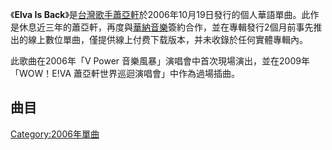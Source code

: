 {{Unreferenced|time=2019-09-15}}
{{Infobox Single | <!-- See Wikipedia:WikiProject_Albums -->
|  Name        = Elva Is Back
|  Artist      = [[蕭亞軒|蕭亞軒]]
|  Cover       = elva_is_back.jpg
|  Released    = 2006年10月19日
|  Recorded    =
|  Genre       = [[嘻哈|嘻哈]]
|  Length      = 3分38秒
|  Label       = [[華納音樂|華納音樂]]<br />[[萬力達娛樂事業有限公司|萬力達]]
|  Producer    = 倪子岡
|  Reviews     =
|  Last single  = [[Never_Look_Back|Never Look Back]]<br />（2001年）
|  This single  = '''Elva is Back'''<br />（2006年）
|  Next single  = [[明天的秘密|明天的秘密]]<br />（2017年）

}}
《'''Elva Is Back'''》是[[台灣|台灣]][[歌手|歌手]][[蕭亞軒|蕭亞軒]]於2006年10月19日發行的個人華語單曲。此作是休息近三年的蕭亞軒，再度與[[華納音樂|華納音樂]]簽約合作，並在專輯發行2個月前事先推出的線上數位單曲，僅提供線上付费下载版本，并未收錄於任何實體專輯內。

此歌曲在2006年「V Power 音樂風暴」演唱會中首次現場演出，並在2009年「WOW！E!VA 蕭亞軒世界巡迴演唱會」中作為過場插曲。

== 曲目 ==
{{Tracklist
| total_length = 
| title1    = Elva Is Back
| music1    = 倪子岡
| lyrics1   = [[陳宏宇_(作詞人)|陳宏宇]]、蕭亞軒
| arranger1 = 倪子岡
| longnote1 = Rap：倪子岡
| length1   = 3:36
}}

{{蕭亞軒}}

[[Category:2006年單曲|Category:2006年單曲]]
{{Single-stub}}